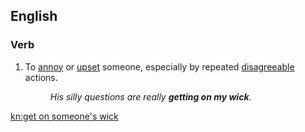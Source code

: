 ==English==

===Verb===
{{head|en|verb|head=[[get]] [[on]] [[someone]][['s]] [[wick]]}}

# {{label|en|UK|idiomatic}} To [[annoy]] or [[upset]] someone, especially by repeated [[disagreeable]] actions.
#: ''His silly questions are really '''getting on my wick'''.''

[[kn:get on someone's wick]]